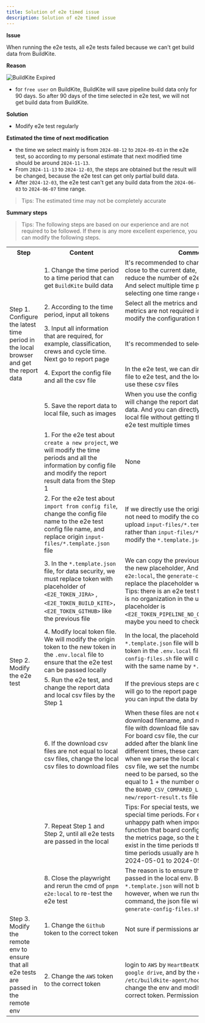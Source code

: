 ```yaml
---
title: Solution of e2e timed issue
description: Solution of e2e timed issue
---
```


**Issue**

When running the e2e tests, all e2e tests failed because we can't get build data from BuildKite.

**Reason**

![BuildKite Expired](https://cdn.jsdelivr.net/gh/au-heartbeat/data-hosting@main/issue-solution/buildkite-expired.png)

- for `free user` on BuildKite, BuildKite will save pipeline build data only for 90 days. So after 90 days of the time selected in e2e test, we will not get build data from BuildKite.

**Solution**

- Modify e2e test regularly

**Estimated the time of next modification**

- the time we select mainly is from `2024-08-12` to `2024-09-03` in the e2e test, so according to my personal estimate that next modified time should be around `2024-11-13`.
- From `2024-11-13` to `2024-12-03`, the steps are obtained but the result will be changed, because the e2e test can get only partial build data.
- After `2024-12-03`, the e2e test can't get any build data from the `2024-06-03` to `2024-06-07` time range.

> Tips: The estimated time may not be completely accurate

**Summary steps**

> Tips: The following steps are based on our experience and are not required to be followed. If there is any more excellent experience, you can modify the following steps.
>
<table>
	<tr>
	    <th>Step</th>
	    <th>Content</th>
	    <th>Comments</th>
	</tr >
	<tr >
	    <td rowspan="5">Step 1. Configure the latest time period in the local browser and get the report data</td>
	    <td>1. Change the time period to a time period that can get <code>BuildKite</code> build data</td>
	    <td>It's recommended to change to a time period close to the current date, because this can reduce the number of e2e test modifications. And select multiple time periods, because only selecting one time range can't go to chart page</td>
	</tr>
	<tr>
	    <td>2. According to the time period, input all tokens</td>
	    <td>Select all the metrics and input all tokens. If any metrics are not required in the e2e test, we can modify the configuration file</td>
	</tr>
	<tr>
	    <td>3. Input all information that are required, for example, classification, crews and cycle time. Next go to report page</td>
	    <td>It's recommended to select all</td>
	</tr>
	<tr>
	    <td>4. Export the config file and all the csv file</td>
	    <td>In the e2e test, we can directly use the config file to e2e test, and the local csv file can also use these csv files</td>
	</tr>
	<tr>
      <td>5. Save the report data to local file, such as images</td>
	    <td>When you use the config file to e2e test, you will change the report data to assert the report data. And you can directly get these data in the local file without getting the data by executing e2e test multiple times</td>
	</tr>
  <tr>
	    <td rowspan="8">Step 2. Modify the e2e test</td>
	    <td>1. For the e2e test about <code>create a new project</code>, we will modify the time periods and all the information by config file and modify the report result data from the Step 1</td>
	    <td>None</td>
	</tr>
  <tr>
	    <td>2. For the e2e test about <code>import from config file</code>, change the config file name to the e2e test config file name, and replace origin <code>input-files/&#42;.template.json</code> file</td>
	    <td>If we directly use the origin file name, we will not need to modify the code. And we only upload <code>input-files/&#42;.template.json</code> file to repo rather than <code>input-files/&#42;.json</code>, so we must modify the <code>&#42;.template.json</code> file</td>
	</tr>
  <tr>
	    <td>3. In the <code>&#42;.template.json</code> file, for data security, we must replace token with placeholder of <code>&lt;E2E_TOKEN_JIRA&gt;</code> , <code>&lt;E2E_TOKEN_BUILD_KITE&gt;</code>，<code>&lt;E2E_TOKEN_GITHUB&gt;</code> like the previous file</td>
	    <td>We can copy the previous placeholder to use the new placeholder, And when we run <code>pnpm e2e:local</code>, the <code>generate-config-files.sh</code> file will replace the placeholder with the real token. Tips: there is an e2e test to test the pipeline that is no organization in the unhappy path, and the placeholder is <code>&lt;E2E_TOKEN_PIPELINE_NO_ORG_CONFIG_BUILDKITE&gt;</code>, maybe you need to check if the token is correct</td>
	</tr>
  <tr>
	    <td>4. Modify local token file. We will modify the origin token to the new token in the <code>.env.local</code> file to ensure that the e2e test can be passed locally</td>
	    <td>In the local, the placeholder from the <code>&#42;.template.json</code> file will be replaced with the token in the <code>.env.local</code> file. And the <code>generate-config-files.sh</code> file will create a new json file with the same name by <code>&#42;.template.json</code> file.</td>
	</tr>
  <tr>
	    <td>5. Run the e2e test, and change the report data and local csv files by the Step 1</td>
	    <td>If the previous steps are correct, the e2e test will go to the report page as in the browser. So you can input the data by Step 1</td>
	</tr>
  <tr>
	    <td>6. If the download csv files are not equal to local csv files, change the local csv files to download files</td>
	    <td>When these files are not equal, you can print the download filename, and replace the local csv file with download file saved to temp directory. For board csv file, the current jira cards will be added after the blank line in the file, but at different times, these cards are not same, so when we parse the local csv file and download csv file, we set the number of the lines that need to be parsed, so the value that is usually equal to 1 + the number of non-done cards in the <code>BOARD_CSV_COMPARED_LINES</code> of <code>create-new/report-result.ts</code> file may be modified</td>
	</tr>
  <tr>
	    <td>7. Repeat Step 1 and Step 2, until all e2e tests are passed in the local</td>
	    <td>Tips: For special tests, we need to prepare special time periods. For example, in the unhappy path when import file, we will test the function that board configuration don't exist in the metrics page, so the board data should not exist in the time periods that we select, and the time periods usually are holiday, such as from 2024-05-01 to 2024-05-05</td>
	</tr>
  <tr>
	    <td>8. Close the playwright and rerun the cmd of <code>pnpm e2e:local</code> to re-test the e2e test</td>
	    <td>The reason is to ensure that all e2e tests are passed in the local env. Becausethe changes of <code>&#42;.template.json</code> will not be hot replacement, however, when we run the <code>pnpm e2e:local</code> command, the json file will be generated by <code>generate-config-files.sh</code> file</td>
	</tr>
  <tr>
      <td rowspan="3">Step 3. Modify the remote env to ensure that all e2e tests are passed in the remote env</td>
	    <td>1. Change the <code>Github</code> token to the correct token</td>
	    <td>Not sure if permissions are needed</td>
	</tr>
  <tr>
	    <td>2. Change the <code>AWS</code> token to the correct token</td>
	    <td>login to <code>AWS</code> by <code>HeartBeatKeyPair.pem</code> in the <code>google drive</code>, and by the cmd of <code>vim /etc/buildkite-agent/hooks/environment</code> to change the env and modify the token to the correct token. Permissions are needed</td>
	</tr>

</table>
